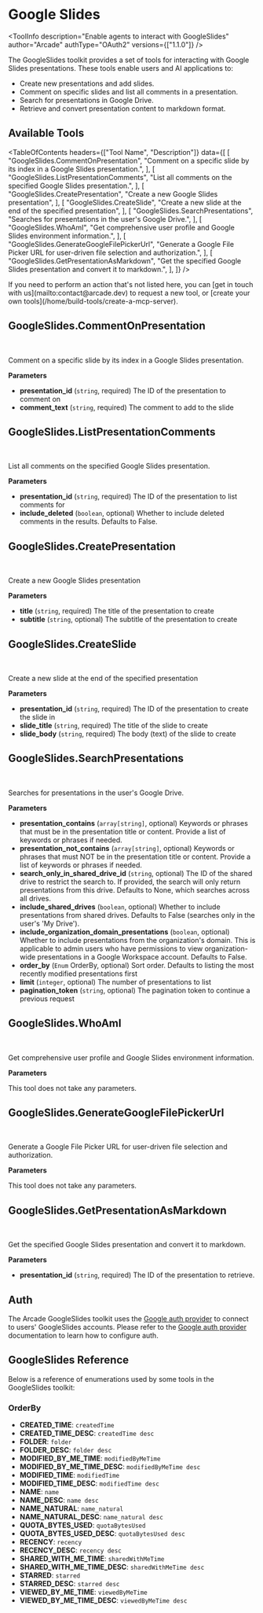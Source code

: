 # Google Slides


<ToolInfo
  description="Enable agents to interact with GoogleSlides"
  author="Arcade"
  authType="OAuth2"
  versions={["1.1.0"]}
/>

<Badges repo="arcadeai/arcade_google_slides" />

The GoogleSlides toolkit provides a set of tools for interacting with Google Slides presentations. These tools enable users and AI applications to:

- Create new presentations and add slides.
- Comment on specific slides and list all comments in a presentation.
- Search for presentations in Google Drive.
- Retrieve and convert presentation content to markdown format.

## Available Tools

<TableOfContents
  headers={["Tool Name", "Description"]}
  data={[
    [
      "GoogleSlides.CommentOnPresentation",
      "Comment on a specific slide by its index in a Google Slides presentation.",
    ],
    [
      "GoogleSlides.ListPresentationComments",
      "List all comments on the specified Google Slides presentation.",
    ],
    [
      "GoogleSlides.CreatePresentation",
      "Create a new Google Slides presentation",
    ],
    [
      "GoogleSlides.CreateSlide",
      "Create a new slide at the end of the specified presentation",
    ],
    [
      "GoogleSlides.SearchPresentations",
      "Searches for presentations in the user's Google Drive.",
    ],
    [
      "GoogleSlides.WhoAmI",
      "Get comprehensive user profile and Google Slides environment information.",
    ],
    [
      "GoogleSlides.GenerateGoogleFilePickerUrl",
      "Generate a Google File Picker URL for user-driven file selection and authorization.",
    ],
    [
      "GoogleSlides.GetPresentationAsMarkdown",
      "Get the specified Google Slides presentation and convert it to markdown.",
    ],
  ]}
/>

<Callout>
  If you need to perform an action that's not listed here, you can [get in touch
  with us](mailto:contact@arcade.dev) to request a new tool, or [create your own
  tools](/home/build-tools/create-a-mcp-server).
</Callout>

## GoogleSlides.CommentOnPresentation

<br />
<TabbedCodeBlock
  tabs={[
    {
      label: "Call the Tool Directly",
      content: {
        Python: [
          "/examples/integrations/mcp-servers/google/slides/comment_on_presentation_example_call_tool.py",
        ],
        JavaScript: [
          "/examples/integrations/mcp-servers/google/slides/comment_on_presentation_example_call_tool.js",
        ],
      },
    },
  ]}
/>

Comment on a specific slide by its index in a Google Slides presentation.

**Parameters**

- **presentation_id** (`string`, required) The ID of the presentation to comment on
- **comment_text** (`string`, required) The comment to add to the slide

## GoogleSlides.ListPresentationComments

<br />
<TabbedCodeBlock
  tabs={[
    {
      label: "Call the Tool Directly",
      content: {
        Python: [
          "/examples/integrations/mcp-servers/google/slides/list_presentation_comments_example_call_tool.py",
        ],
        JavaScript: [
          "/examples/integrations/mcp-servers/google/slides/list_presentation_comments_example_call_tool.js",
        ],
      },
    },
  ]}
/>

List all comments on the specified Google Slides presentation.

**Parameters**

- **presentation_id** (`string`, required) The ID of the presentation to list comments for
- **include_deleted** (`boolean`, optional) Whether to include deleted comments in the results. Defaults to False.

## GoogleSlides.CreatePresentation

<br />
<TabbedCodeBlock
  tabs={[
    {
      label: "Call the Tool Directly",
      content: {
        Python: [
          "/examples/integrations/mcp-servers/google/slides/create_presentation_example_call_tool.py",
        ],
        JavaScript: [
          "/examples/integrations/mcp-servers/google/slides/create_presentation_example_call_tool.js",
        ],
      },
    },
  ]}
/>

Create a new Google Slides presentation

**Parameters**

- **title** (`string`, required) The title of the presentation to create
- **subtitle** (`string`, optional) The subtitle of the presentation to create

## GoogleSlides.CreateSlide

<br />
<TabbedCodeBlock
  tabs={[
    {
      label: "Call the Tool Directly",
      content: {
        Python: [
          "/examples/integrations/mcp-servers/google/slides/create_slide_example_call_tool.py",
        ],
        JavaScript: [
          "/examples/integrations/mcp-servers/google/slides/create_slide_example_call_tool.js",
        ],
      },
    },
  ]}
/>

Create a new slide at the end of the specified presentation

**Parameters**

- **presentation_id** (`string`, required) The ID of the presentation to create the slide in
- **slide_title** (`string`, required) The title of the slide to create
- **slide_body** (`string`, required) The body (text) of the slide to create

## GoogleSlides.SearchPresentations

<br />
<TabbedCodeBlock
  tabs={[
    {
      label: "Call the Tool Directly",
      content: {
        Python: [
          "/examples/integrations/mcp-servers/google/slides/search_presentations_example_call_tool.py",
        ],
        JavaScript: [
          "/examples/integrations/mcp-servers/google/slides/search_presentations_example_call_tool.js",
        ],
      },
    },
  ]}
/>

Searches for presentations in the user's Google Drive.

**Parameters**

- **presentation_contains** (`array[string]`, optional) Keywords or phrases that must be in the presentation title or content. Provide a list of keywords or phrases if needed.
- **presentation_not_contains** (`array[string]`, optional) Keywords or phrases that must NOT be in the presentation title or content. Provide a list of keywords or phrases if needed.
- **search_only_in_shared_drive_id** (`string`, optional) The ID of the shared drive to restrict the search to. If provided, the search will only return presentations from this drive. Defaults to None, which searches across all drives.
- **include_shared_drives** (`boolean`, optional) Whether to include presentations from shared drives. Defaults to False (searches only in the user's 'My Drive').
- **include_organization_domain_presentations** (`boolean`, optional) Whether to include presentations from the organization's domain. This is applicable to admin users who have permissions to view organization-wide presentations in a Google Workspace account. Defaults to False.
- **order_by** (`Enum` OrderBy, optional) Sort order. Defaults to listing the most recently modified presentations first
- **limit** (`integer`, optional) The number of presentations to list
- **pagination_token** (`string`, optional) The pagination token to continue a previous request

## GoogleSlides.WhoAmI

<br />
<TabbedCodeBlock
  tabs={[
    {
      label: "Call the Tool Directly",
      content: {
        Python: [
          "/examples/integrations/mcp-servers/google/slides/who_am_i_example_call_tool.py",
        ],
        JavaScript: [
          "/examples/integrations/mcp-servers/google/slides/who_am_i_example_call_tool.js",
        ],
      },
    },
  ]}
/>

Get comprehensive user profile and Google Slides environment information.

**Parameters**

This tool does not take any parameters.

## GoogleSlides.GenerateGoogleFilePickerUrl

<br />
<TabbedCodeBlock
  tabs={[
    {
      label: "Call the Tool Directly",
      content: {
        Python: [
          "/examples/integrations/mcp-servers/google/slides/generate_google_file_picker_url_example_call_tool.py",
        ],
        JavaScript: [
          "/examples/integrations/mcp-servers/google/slides/generate_google_file_picker_url_example_call_tool.js",
        ],
      },
    },
  ]}
/>

Generate a Google File Picker URL for user-driven file selection and authorization.

**Parameters**

This tool does not take any parameters.

## GoogleSlides.GetPresentationAsMarkdown

<br />
<TabbedCodeBlock
  tabs={[
    {
      label: "Call the Tool Directly",
      content: {
        Python: [
          "/examples/integrations/mcp-servers/google/slides/get_presentation_as_markdown_example_call_tool.py",
        ],
        JavaScript: [
          "/examples/integrations/mcp-servers/google/slides/get_presentation_as_markdown_example_call_tool.js",
        ],
      },
    },
  ]}
/>

Get the specified Google Slides presentation and convert it to markdown.

**Parameters**

- **presentation_id** (`string`, required) The ID of the presentation to retrieve.

## Auth

The Arcade GoogleSlides toolkit uses the [Google auth provider](/home/auth-providers/google) to connect to users' GoogleSlides accounts. Please refer to the [Google auth provider](/home/auth-providers/google) documentation to learn how to configure auth.

## GoogleSlides Reference

Below is a reference of enumerations used by some tools in the GoogleSlides toolkit:

### OrderBy

- **CREATED_TIME**: `createdTime`
- **CREATED_TIME_DESC**: `createdTime desc`
- **FOLDER**: `folder`
- **FOLDER_DESC**: `folder desc`
- **MODIFIED_BY_ME_TIME**: `modifiedByMeTime`
- **MODIFIED_BY_ME_TIME_DESC**: `modifiedByMeTime desc`
- **MODIFIED_TIME**: `modifiedTime`
- **MODIFIED_TIME_DESC**: `modifiedTime desc`
- **NAME**: `name`
- **NAME_DESC**: `name desc`
- **NAME_NATURAL**: `name_natural`
- **NAME_NATURAL_DESC**: `name_natural desc`
- **QUOTA_BYTES_USED**: `quotaBytesUsed`
- **QUOTA_BYTES_USED_DESC**: `quotaBytesUsed desc`
- **RECENCY**: `recency`
- **RECENCY_DESC**: `recency desc`
- **SHARED_WITH_ME_TIME**: `sharedWithMeTime`
- **SHARED_WITH_ME_TIME_DESC**: `sharedWithMeTime desc`
- **STARRED**: `starred`
- **STARRED_DESC**: `starred desc`
- **VIEWED_BY_ME_TIME**: `viewedByMeTime`
- **VIEWED_BY_ME_TIME_DESC**: `viewedByMeTime desc`

<ToolFooter pipPackageName="arcade_google_slides" />
